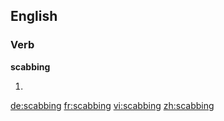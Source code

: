==English==

===Verb===
'''scabbing'''

# {{third-person singular of|scab}}

[[de:scabbing]]
[[fr:scabbing]]
[[vi:scabbing]]
[[zh:scabbing]]